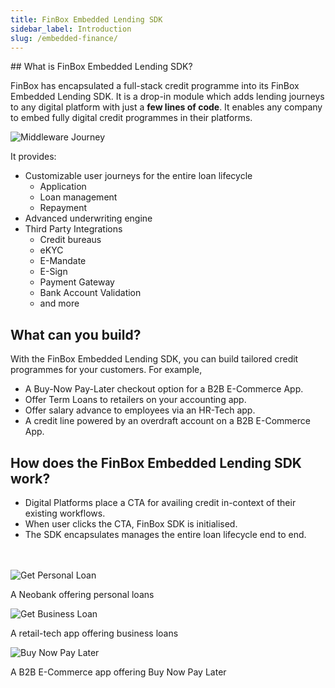 ```yaml
---
title: FinBox Embedded Lending SDK
sidebar_label: Introduction
slug: /embedded-finance/
---
```



<div>
<Login/>
</div>
## What is FinBox Embedded Lending SDK?

FinBox has encapsulated a full-stack credit programme into its FinBox Embedded Lending SDK. 
It is a drop-in module which adds lending journeys to any digital platform with just a **few lines of code**.
It enables any company to embed fully digital credit programmes
in their platforms.  

<img src="/img/middleware-journey-2.jpg" alt="Middleware Journey" />


It provides:

- Customizable user journeys for the entire loan lifecycle 
    - Application 
    - Loan management
    - Repayment
- Advanced underwriting engine
- Third Party Integrations 
    - Credit bureaus
    - eKYC
    - E-Mandate
    - E-Sign
    - Payment Gateway
    - Bank Account Validation 
    - and more



## What can you build?

With the FinBox Embedded Lending SDK, you can build tailored credit programmes for your customers. For example, 
- A Buy-Now Pay-Later checkout option for a B2B E-Commerce App.
- Offer Term Loans to retailers on your accounting app.
- Offer salary advance to employees via an HR-Tech app.
- A credit line powered by an overdraft account on a B2B E-Commerce App.



## How does the FinBox Embedded Lending SDK work?

 - Digital Platforms place a CTA for availing credit in-context of their existing workflows. 
 - When user clicks the CTA, FinBox SDK is initialised. 
 - The SDK encapsulates manages the entire loan lifecycle end to end.

<div><br></br></div>

<div class="row">
<div class="col">
<img src="/img/anchor_x_neobank.png" alt="Get Personal Loan" />
<p style={{textAlign: "center"}}> A Neobank offering personal loans</p>
</div>     
<div class="col">
<img src="/img/get_business_loan_screen.png" alt="Get Business Loan" />
<p style={{textAlign: "center"}}>A retail-tech app offering business loans</p>
</div>
<div class="col">
<img src="/img/checkout.png" alt="Buy Now Pay Later" />
<p style={{textAlign: "center"}}>A B2B E-Commerce app offering Buy Now Pay Later</p>
</div>
</div>

